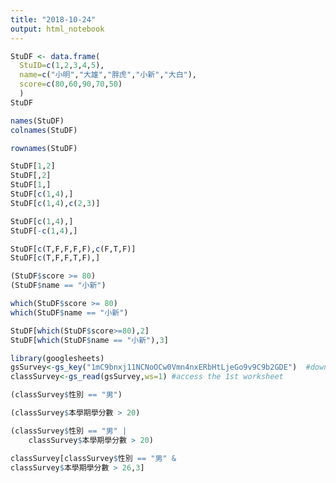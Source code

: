 ```yaml
---
title: "2018-10-24"
output: html_notebook
---
```

```r
StuDF <- data.frame(
  StuID=c(1,2,3,4,5),
  name=c("小明","大雄","胖虎","小新","大白"),
  score=c(80,60,90,70,50)
  )
StuDF 
```

```r
names(StuDF) 
colnames(StuDF)
```
```r
rownames(StuDF)
```

```r
StuDF[1,2]
StuDF[,2]
StuDF[1,]
StuDF[c(1,4),]
StuDF[c(1,4),c(2,3)]
```

```r
StuDF[c(1,4),]
StuDF[-c(1,4),]
```

```r
StuDF[c(T,F,F,F,F),c(F,T,F)]
StuDF[c(T,F,F,T,F),]
```

```r
(StuDF$score >= 80)
(StuDF$name == "小新")
```

```r
which(StuDF$score >= 80)
which(StuDF$name == "小新")
```
```r
StuDF[which(StuDF$score>=80),2]
StuDF[which(StuDF$name == "小新"),3]
```
```r
library(googlesheets)
gsSurvey<-gs_key("1mC9bnxj11NCNoOCw0Vmn4nxERbHtLjeGo9v9C9b2GDE")  #download sheet information as an object
classSurvey<-gs_read(gsSurvey,ws=1) #access the 1st worksheet
```

```r
(classSurvey$性別 == "男")

(classSurvey$本學期學分數 > 20)

(classSurvey$性別 == "男" | 
    classSurvey$本學期學分數 > 20)
```
```r
classSurvey[classSurvey$性別 == "男" &
classSurvey$本學期學分數 > 26,3]
```
```r

```

